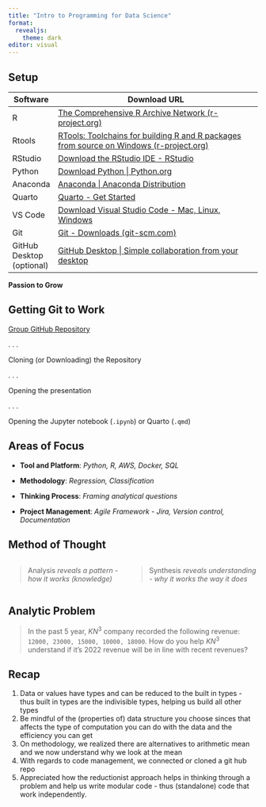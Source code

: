 ```yaml
---
title: "Intro to Programming for Data Science"
format: 
  revealjs:
    theme: dark
editor: visual
---
```


## Setup {.smaller}

| Software                  | Download URL                                                                                                                              |
|---------------------------|-------------------------------------------------------------------------------------------------------------------------------------------|
| R                         | [The Comprehensive R Archive Network (r-project.org)](https://cloud.r-project.org/)                                                       |
| Rtools                    | [RTools: Toolchains for building R and R packages from source on Windows (r-project.org)](https://cran.r-project.org/bin/windows/Rtools/) |
| RStudio                   | [Download the RStudio IDE - RStudio](https://www.rstudio.com/products/rstudio/download/)                                                  |
| Python                    | [Download Python \| Python.org](https://www.python.org/downloads/)                                                                        |
| Anaconda                  | [Anaconda \| Anaconda Distribution](https://www.anaconda.com/products/distribution)                                                       |
| Quarto                    | [Quarto - Get Started](https://quarto.org/docs/get-started/)                                                                              |
| VS Code                   | [Download Visual Studio Code - Mac, Linux, Windows](https://code.visualstudio.com/Download)                                               |
| Git                       | [Git - Downloads (git-scm.com)](https://git-scm.com/downloads)                                                                            |
| GitHub Desktop (optional) | [GitHub Desktop \| Simple collaboration from your desktop](https://desktop.github.com/)                                                   |

**Passion to Grow**

## Getting Git to Work

[Group GitHub Repository](https://github.com/geshun/analytics-group)

. . .

Cloning (or Downloading) the Repository

. . .

Opening the presentation

. . .

Opening the Jupyter notebook (`.ipynb`) or Quarto (`.qmd`)

## Areas of Focus

-   **Tool and Platform**: *Python, R, AWS, Docker, SQL*

-   **Methodology**: *Regression, Classification*

-   **Thinking Process**: *Framing analytical questions*

-   **Project Management**: *Agile Framework - Jira, Version control, Documentation*

## Method of Thought

::: columns
::: {.fragment .fade-in}
> Analysis *reveals a pattern - how it works (knowledge)*
:::

::: {.fragment .fade-in}
> Synthesis *reveals understanding - why it works the way it does*
:::
:::

## Analytic Problem

> In the past 5 year, $KN^3$ company recorded the following revenue: `12000, 23000, 15000, 10000, 18000`. How do you help $KN^3$ understand if it's 2022 revenue will be in line with recent revenues?

## Recap {.smaller}

1.  Data or values have types and can be reduced to the built in types - thus built in types are the indivisible types, helping us build all other types
2.  Be mindful of the (properties of) data structure you choose sinces that affects the type of computation you can do with the data and the efficiency you can get
3.  On methodology, we realized there are alternatives to arithmetic mean and we now understand why we look at the mean
4.  With regards to code management, we connected or cloned a git hub repo
5.  Appreciated how the reductionist approach helps in thinking through a problem and help us write modular code - thus (standalone) code that work independently.
